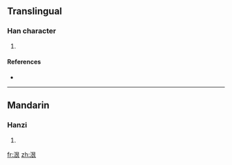 ==Translingual==

===Han character===
{{Han char|rn=85|rad=水|as=06|sn=9|four=|canj=水日女 (EAV), X水日女 (XEAV)}}

# {{defn|Han|sort=水06}}

====References====
* {{Han ref|kx=0619.130|dkj=17348|dj=1014.080|hdz=31617.020|uh=6CFF|ud=27903}}

----

==Mandarin==

===Hanzi===
{{cmn-hanzi|pin=[[yín]] ([[yin2]])|wg=yin<sup>2</sup>}}

# {{defn|Mandarin}}

[[fr:泿]]
[[zh:泿]]